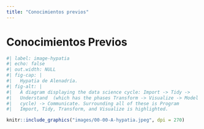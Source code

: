 ```yaml
---
title: "Conocimientos previos"
---
```


# Conocimientos Previos {.unnumbered}

```r
#| label: image-hypatia 
#| echo: false
#| out.width: NULL
#| fig-cap: |
#|   Hypatia de Alenadría.
#| fig-alt: |
#|   A diagram displaying the data science cycle: Import -> Tidy ->
#|   Understand  (which has the phases Transform -> Visualize -> Model in a
#|   cycle) -> Communicate. Surrounding all of these is Program 
#|   Import, Tidy, Transform, and Visualize is highlighted.

knitr::include_graphics("images/00-00-A-hypatia.jpeg", dpi = 270)
```